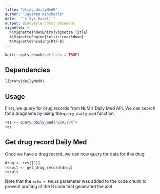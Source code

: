 ```yaml
---
title: "Using dailyMedR"
author: "Jayaram Kancherla"
date:  "`r Sys.Date()`"
output: BiocStyle::html_document
vignette: >
  %\VignetteIndexEntry{Vignette Title}
  %\VignetteEngine{knitr::rmarkdown}
  %\VignetteEncoding{UTF-8}
---
```


```r
knitr::opts_chunk$set(echo = TRUE)
```


## Dependencies

```r
library(dailyMedR)
```

## Usage

First, we query for drug records from NLM's Daily Med API. We can search for a drugname by using the `query_daily_med` function


```r
res <- query_daily_med("ERBITUX")
res
```

## Get drug record Daily Med

Once we have a drug record, we can now query for data for this drug

```r
drug <- res[[1]]
result <- get_drug_record(drug)
result
```

Note that the `echo = FALSE` parameter was added to the code chunk to prevent printing of the R code that generated the plot.
